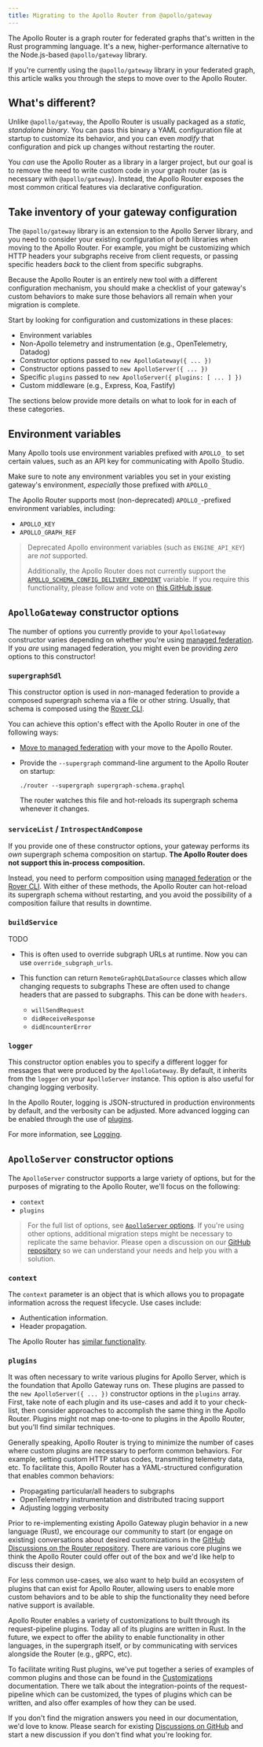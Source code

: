 ```yaml
---
title: Migrating to the Apollo Router from @apollo/gateway
---
```


The Apollo Router is a graph router for federated graphs that's written in the Rust programming language. It's a new, higher-performance alternative to the Node.js-based `@apollo/gateway` library.

If you're currently using the `@apollo/gateway` library in your federated graph, this article walks you through the steps to move over to the Apollo Router.

## What's different?

Unlike `@apollo/gateway`, the Apollo Router is usually packaged as a _static, standalone binary_. You can pass this binary a YAML configuration file at startup to customize its behavior, and you can even _modify_ that configuration and pick up changes without restarting the router.

You _can_ use the Apollo Router as a library in a larger project, but our goal is to remove the need to write custom code in your graph router (as is necessary with `@apollo/gateway`). Instead, the Apollo Router exposes the most common critical features via declarative configuration.

## Take inventory of your gateway configuration

The `@apollo/gateway` library is an extension to the Apollo Server library, and you need to consider your existing configuration of _both_ libraries when moving to the Apollo Router. For example, you might be customizing which HTTP headers your subgraphs receive from client requests, or passing specific headers _back_ to the client from specific subgraphs.

Because the Apollo Router is an entirely new tool with a different configuration mechanism, you should make a checklist of your gateway's custom behaviors to make sure those behaviors all remain when your migration is complete.

Start by looking for configuration and customizations in these places:

- Environment variables
- Non-Apollo telemetry and instrumentation (e.g., OpenTelemetry, Datadog)
- Constructor options passed to `new ApolloGateway({ ... })`
- Constructor options passed to `new ApolloServer({ ... })`
- Specific `plugins` passed to `new ApolloServer({ plugins: [ ... ] })`
- Custom middleware (e.g., Express, Koa, Fastify)

The sections below provide more details on what to look for in each of these categories.

## Environment variables

Many Apollo tools use environment variables prefixed with `APOLLO_` to set certain values, such as an API key for communicating with Apollo Studio.

Make sure to note any environment variables you set in your existing gateway's environment, _especially_ those prefixed with `APOLLO_`

The Apollo Router supports most (non-deprecated) `APOLLO_`-prefixed environment variables, including:

- `APOLLO_KEY`
- `APOLLO_GRAPH_REF`

> Deprecated Apollo environment variables (such as `ENGINE_API_KEY`) are _not_ supported.
>
> Additionally, the Apollo Router does not currently support the [`APOLLO_SCHEMA_CONFIG_DELIVERY_ENDPOINT`](https://www.apollographql.com/docs/federation/managed-federation/uplink/#environment-variable) variable.  If you require this functionality, please follow and vote on [this GitHub issue](https://github.com/apollographql/router/issues/692).

## `ApolloGateway` constructor options

The number of options you currently provide to your `ApolloGateway` constructor varies depending on whether you're using [managed federation](./managed-federation/overview/). If you _are_ using managed federation, you might even be providing _zero_ options to this constructor!

### `supergraphSdl`

This constructor option is used in _non_-managed federation to provide a composed supergraph schema via a file or other string. Usually, that schema is composed using the [Rover CLI](/rover/supergraphs/).

You can achieve this option's effect with the Apollo Router in one of the following ways:

* [Move to managed federation](./managed-federation/setup/) with your move to the Apollo Router.
* Provide the `--supergraph` command-line argument to the Apollo Router on startup:

    ```
    ./router --supergraph supergraph-schema.graphql
    ```

    The router watches this file and hot-reloads its supergraph schema whenever it changes.

### `serviceList` / `IntrospectAndCompose`

If you provide one of these constructor options, your gateway performs its _own_ supergraph schema composition on startup. **The Apollo Router does not support this in-process composition.**

Instead, you need to perform composition using [managed federation](./managed-federation/setup/) or the [Rover CLI](/rover/supergraphs/). With either of these methods, the Apollo Router can hot-reload its supergraph schema without restarting, and you avoid the possibility of a composition failure that results in downtime.

### `buildService`

TODO

- This is often used to override subgraph URLs at runtime.  Now you can use `override_subgraph_urls`.

- This function can return `RemoteGraphQLDataSource` classes which allow changing requests to subgraphs
  These are often used to change headers that are passed to subgraphs.  This can be done with `headers`.
  - `willSendRequest`
  - `didReceiveResponse`
  - `didEncounterError`

### `logger`

This constructor option enables you to specify a different logger for messages that were produced by the `ApolloGateway`. By default, it inherits from the `logger` on your `ApolloServer` instance.  This option is also useful for changing logging verbosity.

In the Apollo Router, logging is JSON-structured in production environments by default, and the verbosity can be adjusted. More advanced logging can be enabled through the use of [plugins](#plugins).

For more information, see [Logging](./configuration/logging/).

## `ApolloServer` constructor options

The `ApolloServer` constructor supports a large variety of options, but for the purposes of migrating to the Apollo Router, we'll focus on the following:

- `context`
- `plugins`

> For the full list of options, see [`ApolloServer` options](/apollo-server/api/apollo-server#options). If you're using other options, additional migration steps might be necessary to replicate the same behavior. Please open a discussion on our [GitHub repository](https://github.com/apollographql/router) so we can understand your needs and help you with a solution.

### `context`

The `context` parameter is an object that is which allows you to propagate information across the request lifecycle. Use cases include:
* Authentication information.
* Header propagation.

The Apollo Router has [similar functionality](./customizations/native#context).

### `plugins`

It was often necessary to write various plugins for Apollo Server, which is the foundation that Apollo Gateway runs on.  These plugins are passed to the `new ApolloServer({ ... })` constructor options in the `plugins` array.  First, take note of each plugin and its use-cases and add it to your check-list, then consider approaches to accomplish the same thing in the Apollo Router.  Plugins might not map one-to-one to plugins in the Apollo Router, but you'll find similar techniques.

Generally speaking, Apollo Router is trying to minimize the number of cases where custom plugins are necessary to perform common behaviors. For example, setting custom HTTP status codes, transmitting telemetry data, etc.  To facilitate this, Apollo Router has a YAML-structured configuration that enables common behaviors:

- Propagating particular/all headers to subgraphs
- OpenTelemetry instrumentation and distributed tracing support
- Adjusting logging verbosity

Prior to re-implementing existing Apollo Gateway plugin behavior in a new language (Rust), we encourage our community to start (or engage on existing) conversations about desired customizations in the [GitHub Discussions on the Router repository](https://github.com/apollographql/router/discussions/).  There are various core plugins we think the Apollo Router could offer out of the box and we'd like help to discuss their design.

For less common use-cases, we also want to help build an ecosystem of plugins that can exist for Apollo Router, allowing users to enable more custom behaviors and to be able to ship the functionality they need before native support is available.

Apollo Router enables a variety of customizations to built through its request-pipeline plugins.  Today all of its plugins are written in Rust.  In the future, we expect to offer the ability to enable functionality in other languages, in the supergraph itself, or by communicating with services alongside the Router (e.g., gRPC, etc).

To facilitate writing Rust plugins, we've put together a series of examples of common plugins and those can be found in the [Customizations](./customizations/overview) documentation.   There we talk about the integration-points of the request-pipeline which can be customized, the types of plugins which can be written, and also offer examples of how they can be used.

If you don't find the migration answers you need in our documentation, we'd love to know.  Please search for existing [Discussions on GitHub](https://github.com/apollographql/router/discussions/) and start a new discussion if you don't find what you're looking for.
